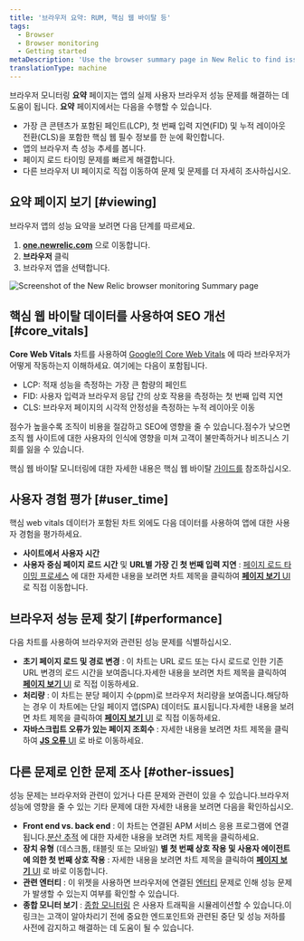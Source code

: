 ```yaml
---
title: '브라우저 요약: RUM, 핵심 웹 바이탈 등'
tags:
  - Browser
  - Browser monitoring
  - Getting started
metaDescription: 'Use the browser summary page in New Relic to find issues with your app''s browser-side performance, including core web vitals, page load timing, and more.'
translationType: machine
---
```



브라우저 모니터링 **요약** 페이지는 앱의 실제 사용자 브라우저 성능 문제를 해결하는 데 도움이 됩니다. **요약** 페이지에서는 다음을 수행할 수 있습니다.

* 가장 큰 콘텐츠가 포함된 페인트(LCP), 첫 번째 입력 지연(FID) 및 누적 레이아웃 전환(CLS)을 포함한 핵심 웹 필수 정보를 한 눈에 확인합니다.
* 앱의 브라우저 측 성능 추세를 봅니다.
* 페이지 로드 타이밍 문제를 빠르게 해결합니다.
* 다른 브라우저 UI 페이지로 직접 이동하여 문제 및 문제를 더 자세히 조사하십시오.

## 요약 페이지 보기 [#viewing]

브라우저 앱의 성능 요약을 보려면 다음 단계를 따르세요.

1. **[one.newrelic.com](https://one.newrelic.com)** 으로 이동합니다.
2. **브라우저** 클릭
3. 브라우저 앱을 선택합니다.

<img
  title="Browser monitoring summary"
  alt="Screenshot of the New Relic browser monitoring Summary page"
  src={browserBrowserSummary}
/>

## 핵심 웹 바이탈 데이터를 사용하여 SEO 개선 [#core_vitals]

**Core Web Vitals** 차트를 사용하여 [Google의 Core Web Vitals](https://web.dev/vitals/#core-web-vitals) 에 따라 브라우저가 어떻게 작동하는지 이해하세요. 여기에는 다음이 포함됩니다.

* LCP: 적재 성능을 측정하는 가장 큰 함량의 페인트
* FID: 사용자 입력과 브라우저 응답 간의 상호 작용을 측정하는 첫 번째 입력 지연
* CLS: 브라우저 페이지의 시각적 안정성을 측정하는 누적 레이아웃 이동

점수가 높을수록 조직이 비용을 절감하고 SEO에 영향을 줄 수 있습니다.점수가 낮으면 조직 웹 사이트에 대한 사용자의 인식에 영향을 미쳐 고객이 불만족하거나 비즈니스 기회를 잃을 수 있습니다.

핵심 웹 바이탈 모니터링에 대한 자세한 내용은 핵심 웹 바이탈 [가이드를](/docs/browser/new-relic-browser/guides/guide-to-core-web-vitals) 참조하십시오.

## 사용자 경험 평가 [#user_time]

핵심 web vitals 데이터가 포함된 차트 외에도 다음 데이터를 사용하여 앱에 대한 사용자 경험을 평가하세요.

* **사이트에서 사용자 시간**
* **사용자 중심 페이지 로드 시간** 및 **URL별 가장 긴 첫 번째 입력 지연** : [페이지 로드 타이밍 프로세스](/docs/browser/new-relic-browser/page-load-timing-resources/page-load-timing-process) 에 대한 자세한 내용을 보려면 차트 제목을 클릭하여 [**페이지 보기** UI](/docs/browser/new-relic-browser/additional-standard-features/page-views-examine-page-performance) 로 직접 이동합니다.

## 브라우저 성능 문제 찾기 [#performance]

다음 차트를 사용하여 브라우저와 관련된 성능 문제를 식별하십시오.

* **초기 페이지 로드 및 경로 변경** : 이 차트는 URL 로드 또는 다시 로드로 인한 기존 URL 변경의 로드 시간을 보여줍니다.자세한 내용을 보려면 차트 제목을 클릭하여 [**페이지 보기** UI](/docs/browser/new-relic-browser/additional-standard-features/page-views-examine-page-performance) 로 직접 이동하세요.
* **처리량** : 이 차트는 분당 페이지 수(ppm)로 브라우저 처리량을 보여줍니다.해당하는 경우 이 차트에는 단일 페이지 앱(SPA) 데이터도 표시됩니다.자세한 내용을 보려면 차트 제목을 클릭하여 [**페이지 보기** UI](/docs/browser/new-relic-browser/additional-standard-features/page-views-examine-page-performance) 로 직접 이동하세요.
* **자바스크립트 오류가 있는 페이지 조회수** : 자세한 내용을 보려면 차트 제목을 클릭하여 [**JS 오류** UI](/docs/browser/new-relic-browser/browser-pro-features/javascript-errors-page-detect-analyze-errors) 로 바로 이동하세요.

## 다른 문제로 인한 문제 조사 [#other-issues]

성능 문제는 브라우저와 관련이 있거나 다른 문제와 관련이 있을 수 있습니다.브라우저 성능에 영향을 줄 수 있는 기타 문제에 대한 자세한 내용을 보려면 다음을 확인하십시오.

* **Front end vs. back end** : 이 차트는 연결된 APM 서비스 응용 프로그램에 연결됩니다.[분산 추적](/docs/browser/new-relic-browser/browser-pro-features/browser-data-distributed-tracing/) 에 대한 자세한 내용을 보려면 차트 제목을 클릭하세요.
* **장치 유형** (데스크톱, 태블릿 또는 모바일) **별 첫 번째 상호 작용 및 사용자 에이전트에 의한 첫 번째 상호 작용** : 자세한 내용을 보려면 차트 제목을 클릭하여 [**페이지 보기** UI](/docs/browser/new-relic-browser/additional-standard-features/page-views-examine-page-performance) 로 바로 이동합니다.
* **관련 엔터티** : 이 위젯을 사용하면 브라우저에 연결된 [엔터티](/docs/new-relic-solutions/new-relic-one/core-concepts/what-entity-new-relic/) 문제로 인해 성능 문제가 발생할 수 있는지 여부를 확인할 수 있습니다.
* **종합 모니터 보기** : [종합 모니터링](/docs/synthetics/synthetic-monitoring/getting-started/get-started-synthetic-monitoring/) 은 사용자 트래픽을 시뮬레이션할 수 있습니다.이 링크는 고객이 알아차리기 전에 중요한 엔드포인트와 관련된 중단 및 성능 저하를 사전에 감지하고 해결하는 데 도움이 될 수 있습니다.